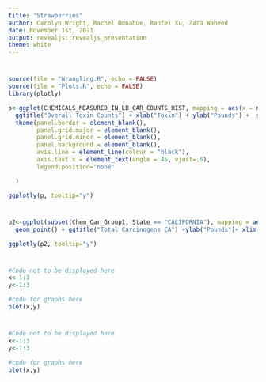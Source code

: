 ```yaml
---
title: "Strawberries"
author: Carolyn Wright, Rachel Donahue, Ranfei Xu, Zara Waheed
date: November 1st, 2021
output: revealjs::revealjs_presentation
theme: white
---
```


# 
```r
source(file = "Wrangling.R", echo = FALSE)
source(file = "Plots.R", echo = FALSE)
library(plotly)
```


```r
p<-ggplot(CHEMICALS_MEASURED_IN_LB_CAR_COUNTS_HIST, mapping = aes(x = name, y = value, fill = name)) +geom_bar(stat="identity") +
  ggtitle("Overall Toxin Counts") + xlab("Toxin") + ylab("Pounds") +  scale_fill_brewer(palette = "Reds") +
  theme(panel.border = element_blank(),
        panel.grid.major = element_blank(),
        panel.grid.minor = element_blank(),
        panel.background = element_blank(),
        axis.line = element_line(colour = "black"),
        axis.text.x = element_text(angle = 45, vjust=.6),
        legend.position="none"

  )

ggplotly(p, tooltip="y")     

```

#

```r
p2<-ggplot(subset(Chem_Car_Group1, State == "CALIFORNIA"), mapping = aes(x = Year, y = Total_Carcinogen, color = Carcinogen )) + 
  geom_point() + ggtitle("Total Carcinogens CA") +ylab("Pounds")+ xlim(1990, 2020) + ylim(0, 300000) + scale_color_manual(breaks = c("known","possible","probable"), values = c("firebrick","lightpink2","mistyrose3")) 

ggplotly(p2, tooltip="y")
```

#

```r
#Code not to be displayed here
x<-1:3
y<-1:3

```
```r
#code for graphs here
plot(x,y)

```


#

```r
#Code not to be displayed here
x<-1:3
y<-1:3

```
```r
#code for graphs here
plot(x,y)

```